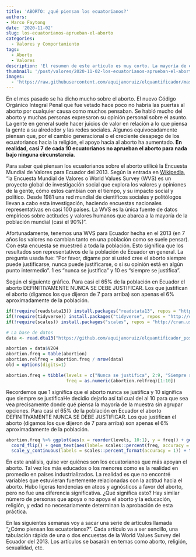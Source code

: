 ```yaml
---
title: 'ABORTO: ¿qué piensan los ecuatorianos?'
authors: 
- Marco Faytong
date: '2020-11-02'
slug: los-ecuatorianos-aprueban-el-aborto
categories:
  - Valores y Comportamiento
tags:
  - Aborto
  - Valores
description: 'El resumen de este artículo es muy corto. La mayoría de ecuatorianos y ecuatorianas no justifica el aborto bajo ninguna circunstancia. Este es el primer artículo de una serie sobre cómo piensan los ecuatorianos usando datos de la Encuesta Mundial de Valores.'
thumbnail: '/post/valores/2020-11-02-los-ecuatorianos-aprueban-el-aborto.jpeg'
images: 
  - 'https://raw.githubusercontent.com/aquijanoruiz/elquantificador/master/themes/Mainroad/static/img/2020-11-02-los-ecuatorianos-aprueban-el-aborto.jpg'
---
```


En el mes pasado se ha dicho mucho sobre el aborto. El nuevo Código Orgánico Integral Penal que fue vetado hace poco no habría las puertas al aborto por cualquier causa como muchos pensaban. Se habló mucho del aborto y muchas personas expresaron su opinión personal sobre el asunto. La gente en general suele hacer juicios de valor en relación a lo que piensa la gente a su alrededor y las redes sociales. Algunos equivocadamente piensan que, por el cambio generacional o el creciente desapego de los ecuatorianos hacia la religión, el apoyo hacia al aborto ha aumentado. **En realidad, casi 7 de cada 10 ecuatorianos no aprueban el aborto para nada bajo ninguna circunstancia**.

Para saber qué piensan los ecuatorianos sobre el aborto utilicé la Encuesta Mundial de Valores para Ecuador del 2013. Según la entrada en [Wikipedia](https://es.wikipedia.org/wiki/Encuesta_Mundial_de_Valores), "la Encuesta Mundial de Valores o World Values Survey (WVS) es un proyecto global de investigación social que explora los valores y opiniones de la gente, cómo estos cambian con el tiempo, y su impacto social y político. Desde 1981 una red mundial de científicos sociales y politólogos llevan a cabo esta investigación, haciendo encuestas nacionales representativas en casi 100 países. La WVS es la única fuente de datos empíricos sobre actitudes y valores humanos que abarca a la mayoría de la población mundial (casi el 90%)".

Afortunadamente, tenemos una WVS para Ecuador hecha en el 2013 (en 7 años los valores no cambian tanto en una población como se suele pensar). Con esta encuesta se muestreó a toda la población. Esto significa que los resultados son representativos de la población de Ecuador en general. La pregunta usada fue: "Por favor, dígame por si usted cree el aborto siempre puede justificarse, nunca puede justificarse, o si su opinión está en algún punto intermedio”. 1 es “nunca se justifica” y 10 es “siempre se justifica”.

Según el siguiente gráfico. Para casi el 65% de la población en Ecuador el aborto DEFINITIVAMENTE NUNCA SE DEBE JUSTIFICAR. Los que justifican el aborto (digamos los que dijeron de 7 para arriba) son apenas el 6% aproximadamente de la población.

```r
if(!require(readstata13)) install.packages("readstata13", repos = "http://cran.us.r-project.org")
if(!require(tidyverse)) install.packages("tidyverse", repos = "http://cran.us.r-project.org")
if(!require(scales)) install.packages("scales", repos = "http://cran.us.r-project.org")

# La base de datos
data <- read.dta13("https://github.com/aquijanoruiz/elquantificador_posts/raw/master/valores/2020-11-02-los-ecuatorianos-aprueban-el-aborto/WV6_Data_Ecuador_2013_Stata_v20180912.dta", generate.factors=T, nonint.factors=T)

abortion = data$V204
abortion.freq = table(abortion)
abortion.relfreq = abortion.freq / nrow(data)
old = options(digits=1)

abortion.freq = tibble(levels = c("Nunca se justifica", 2:9, "Siempre se justifica"), 
                       freq = as.numeric(abortion.relfreq)[1:10])
```

Recordemos que 1 significa que el aborto nunca se justifica y 10 significa que siempre se justificaHe decidio dejarlo así tal cual del al 10 para que sea vea precisamente donde qué piensa la mayoría de la muestra sin agrupar opciones. Para casi el 65% de la población en Ecuador el aborto DEFINITIVAMENTE NUNCA SE DEBE JUSTIFICAR. Los que justifican el aborto (digamos los que dijeron de 7 para arriba) son apenas el 6% aproximadamente de la población.

```r
abortion.freq %>% ggplot(aes(x = reorder(levels, 10:1), y = freq)) + geom_bar(stat = "identity", fill = "skyblue") + 
  coord_flip() + geom_text(aes(label= scales::percent(freq, accuracy = 0.1)), hjust=-0.5, size=3) + labs(x="", y="", title="¿Qué piensan los ecuatorianos sobre el aborto") +
  scale_y_continuous(labels = scales::percent_format(accuracy = 1)) + theme(axis.text=element_text(size=10)) + theme(plot.title = element_text(color="black", size=14, face="bold.italic"))
```

En este análisis, quise ver quiénes son los ecuatorianos que más apoyan el aborto. Tal vez los más educados o los menores como es la realidad en promedio en países industrializados. La realidad es que no encontré variables que estuvieran fuertemente relacionadas con la actitud hacia el aborto. Hubo ligeras tendencias en ateos y agnósticos a favor del aborto, pero no fue una diferencia significativa. ¿Qué significa esto? Hay similar número de personas que apoya o no apoya el aborto y la educación, religión, y edad no necesariamente determinan la aprobación de esta práctica.

En las siguientes semanas voy a sacar una serie de artículos llamada "¿Cómo piensan los ecuatorianos?". Cada artículo va a ser sencillo, una tabulación rápida de una o dos encuestas de la World Values Survey del Ecuador del 2013. Los artículos se basarán en temas como aborto, religión, sexualidad, etc.